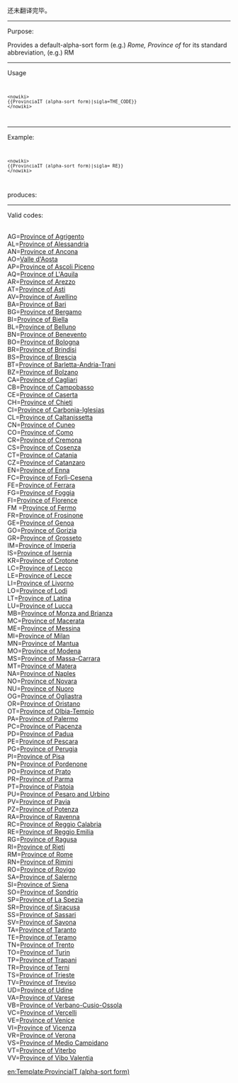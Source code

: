 <includeonly><!-- 在這裡加入模板的保護標識 --></includeonly><noinclude>{{template doc page viewed directly}}</noinclude>
<!-- 在本行下編輯模板說明 -->
还未翻译完毕。
----
Purpose:

Provides a default-alpha-sort form (e.g.) ''Rome, Province of'' for its standard abbreviation, (e.g.) RM

----
Usage
<code><pre><nowiki>
{{ProvinciaIT (alpha-sort form)|sigla=THE_CODE}}
</nowiki></pre></code>

----
Example:
<code><pre><nowiki>
{{ProvinciaIT (alpha-sort form)|sigla= RE}}
</nowiki></pre></code>
produces:

{{ProvinciaIT (alpha-sort form)|sigla= RE}}

----
Valid codes:

<br>AG=[[Province of Agrigento]]
<br>AL=[[Province of Alessandria]]
<br>AN=[[Province of Ancona]]
<br>AO=[[Valle d'Aosta]]
<br>AP=[[Province of Ascoli Piceno]]
<br>AQ=[[Province of L'Aquila]]
<br>AR=[[Province of Arezzo]]
<br>AT=[[Province of Asti]]
<br>AV=[[Province of Avellino]]
<br>BA=[[Province of Bari]]
<br>BG=[[Province of Bergamo]]
<br>BI=[[Province of Biella]]
<br>BL=[[Province of Belluno]]
<br>BN=[[Province of Benevento]]
<br>BO=[[Province of Bologna]]
<br>BR=[[Province of Brindisi]]
<br>BS=[[Province of Brescia]]
<br>BT=[[Province of Barletta-Andria-Trani]]
<br>BZ=[[Province of Bolzano]]
<br>CA=[[Province of Cagliari]]
<br>CB=[[Province of Campobasso]]
<br>CE=[[Province of Caserta]]
<br>CH=[[Province of Chieti]]
<br>CI=[[Province of Carbonia-Iglesias]]
<br>CL=[[Province of Caltanissetta]]
<br>CN=[[Province of Cuneo]]
<br>CO=[[Province of Como]]
<br>CR=[[Province of Cremona]]
<br>CS=[[Province of Cosenza]]
<br>CT=[[Province of Catania]]
<br>CZ=[[Province of Catanzaro]]
<br>EN=[[Province of Enna]]
<br>FC=[[Province of Forlì-Cesena]]
<br>FE=[[Province of Ferrara]]
<br>FG=[[Province of Foggia]]
<br>FI=[[Province of Florence]]
<br>FM =[[Province of Fermo]]
<br>FR=[[Province of Frosinone]]
<br>GE=[[Province of Genoa]]
<br>GO=[[Province of Gorizia]]
<br>GR=[[Province of Grosseto]]
<br>IM=[[Province of Imperia]]
<br>IS=[[Province of Isernia]]
<br>KR=[[Province of Crotone]]
<br>LC=[[Province of Lecco]]
<br>LE=[[Province of Lecce]]
<br>LI=[[Province of Livorno]]
<br>LO=[[Province of Lodi]]
<br>LT=[[Province of Latina]]
<br>LU=[[Province of Lucca]]
<br>MB=[[Province of Monza and Brianza]]
<br>MC=[[Province of Macerata]]
<br>ME=[[Province of Messina]]
<br>MI=[[Province of Milan]]
<br>MN=[[Province of Mantua]]
<br>MO=[[Province of Modena]]
<br>MS=[[Province of Massa-Carrara]]
<br>MT=[[Province of Matera]]
<br>NA=[[Province of Naples]]
<br>NO=[[Province of Novara]]
<br>NU=[[Province of Nuoro]]
<br>OG=[[Province of Ogliastra]]
<br>OR=[[Province of Oristano]]
<br>OT=[[Province of Olbia-Tempio]]
<br>PA=[[Province of Palermo]]
<br>PC=[[Province of Piacenza]]
<br>PD=[[Province of Padua]]
<br>PE=[[Province of Pescara]]
<br>PG=[[Province of Perugia]]
<br>PI=[[Province of Pisa]]
<br>PN=[[Province of Pordenone]]
<br>PO=[[Province of Prato]]
<br>PR=[[Province of Parma]]
<br>PT=[[Province of Pistoia]]
<br>PU=[[Province of Pesaro and Urbino]]
<br>PV=[[Province of Pavia]]
<br>PZ=[[Province of Potenza]]
<br>RA=[[Province of Ravenna]]
<br>RC=[[Province of Reggio Calabria]]
<br>RE=[[Province of Reggio Emilia]]
<br>RG=[[Province of Ragusa]]
<br>RI=[[Province of Rieti]]
<br>RM=[[Province of Rome]]
<br>RN=[[Province of Rimini]]
<br>RO=[[Province of Rovigo]]
<br>SA=[[Province of Salerno]]
<br>SI=[[Province of Siena]]
<br>SO=[[Province of Sondrio]]
<br>SP=[[Province of La Spezia]]
<br>SR=[[Province of Siracusa]]
<br>SS=[[Province of Sassari]]
<br>SV=[[Province of Savona]]
<br>TA=[[Province of Taranto]]
<br>TE=[[Province of Teramo]]
<br>TN=[[Province of Trento]]
<br>TO=[[Province of Turin]]
<br>TP=[[Province of Trapani]]
<br>TR=[[Province of Terni]]
<br>TS=[[Province of Trieste]]
<br>TV=[[Province of Treviso]]
<br>UD=[[Province of Udine]]
<br>VA=[[Province of Varese]]
<br>VB=[[Province of Verbano-Cusio-Ossola]]
<br>VC=[[Province of Vercelli]]
<br>VE=[[Province of Venice]]
<br>VI=[[Province of Vicenza]]
<br>VR=[[Province of Verona]]
<br>VS=[[Province of Medio Campidano]]
<br>VT=[[Province of Viterbo]]
<br>VV=[[Province of Vibo Valentia]]
<includeonly>
<!-- 本行下加入模板的分類 -->

<!-- 本行下加入模板的跨語言鏈接 -->
[[en:Template:ProvinciaIT (alpha-sort form)]]
</includeonly>
